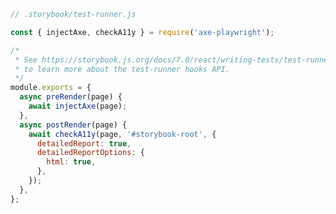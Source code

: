```js
// .storybook/test-runner.js

const { injectAxe, checkA11y } = require('axe-playwright');

/*
 * See https://storybook.js.org/docs/7.0/react/writing-tests/test-runner#test-hook-api-experimental
 * to learn more about the test-runner hooks API.
 */
module.exports = {
  async preRender(page) {
    await injectAxe(page);
  },
  async postRender(page) {
    await checkA11y(page, '#storybook-root', {
      detailedReport: true,
      detailedReportOptions: {
        html: true,
      },
    });
  },
};
```
